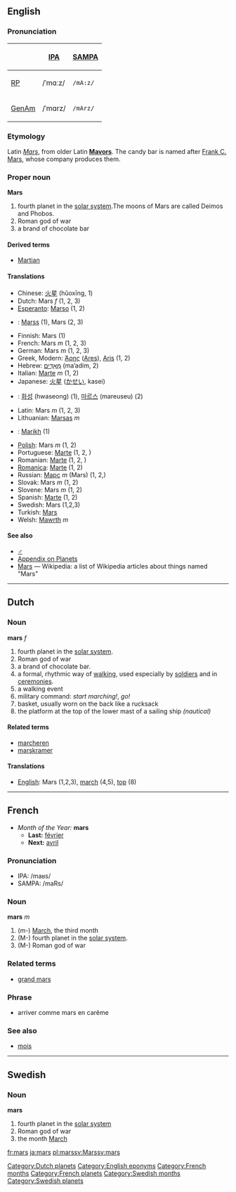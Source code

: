 ==English==
===Pronunciation===
{| border=1 cellpadding=5
! !! [[w:IPA|IPA]] !! [[w:SAMPA|SAMPA]]
|-
! [[RP]]
| /ˈmɑːz/ || <tt>/mA:z/</tt>
|-
! [[GenAm]]
| /ˈmɑrz/ || <tt>/mArz/</tt>
|}

===Etymology===
Latin ''[[Mars]]'', from older Latin '''[[Mavors]]'''.  The candy bar is named after [[w:Frank C. Mars|Frank C. Mars]], whose company produces them.

===Proper noun===
'''Mars'''

# fourth planet in the [[solar system]].The moons of Mars are called Deimos and Phobos.
# Roman god of war
# a brand of chocolate bar

====Derived terms====
*[[Martian]]<!-- should this be capitalised? -->

====Translations====
*Chinese: [[火星]] (hǔoxīng, 1)
*Dutch: Mars ''f'' (1, 2, 3)
*[[Esperanto]]: [[Marso]] (1, 2)
* {{et}}: [[Marss]] (1), Mars (2, 3)
*Finnish: Mars (1)
*French: Mars ''m'' (1, 2, 3)
*German: Mars ''m'' (1, 2, 3)
*Greek, Modern: [[Άρης]] ([[Ares]]), [[Aris]] (1, 2)
*Hebrew: [[מאדים|מַאַדִים]] (ma’adim, 2)
*Italian: [[Marte]] ''m'' (1, 2)
*Japanese: [[火星]] ([[かせい]], kasei)
*{{ko}}: [[화성]] (hwaseong) (1), [[마르스]] (mareuseu) (2)
*Latin: Mars ''m'' (1, 2, 3)
*Lithuanian: [[Marsas]] ''m''
*{{ms}}: [[Marikh]] (1)
*[[Polish]]: Mars ''m'' (1, 2)
*Portuguese: [[Marte]] (1, 2, )
*Romanian: [[Marte]] (1, 2, )
*[[Romanica]]: [[Marte]] (1, 2)
*Russian: [[Марс]] ''m'' (Mars) (1, 2,)
*Slovak: Mars ''m'' (1, 2)
*Slovene: Mars ''m'' (1, 2)
*Spanish: [[Marte]] (1, 2)
*Swedish: Mars (1,2,3)
*Turkish: [[Mars]]
*Welsh: [[Mawrth]] ''m''

==== See also ====
*[[♂]]
*[[Wiktionary_Appendix:Planets|Appendix on Planets]]
*[[w:Mars|Mars]] — Wikipedia: a list of Wikipedia articles about things named "Mars"

----

==Dutch==
===Noun===
'''mars''' ''f''

# fourth planet in the [[solar system]].
# Roman god of war
# a brand of chocolate bar.
# a formal, rhythmic way of [[walk]]ing, used especially by [[soldier]]s and in [[ceremony|ceremonies]].
# a walking event
# military command: ''start marching!'', ''go!''
# basket, usually worn on the back like a rucksack
# the platform at the top of the lower mast of a sailing ship ''(nautical)''

====Related terms====
* [[marcheren]]
* [[marskramer]]

====Translations====
*[[English]]: Mars (1,2,3), [[march]] (4,5), [[top]] (8)

----

==French==
*''Month of the Year:'' '''mars'''
**'''Last:''' [[février]]
**'''Next:''' [[avril]]

===Pronunciation===
*IPA: /maʁs/
*SAMPA: /maRs/

===Noun===
'''mars''' ''m''

#(m-) [[March]], the third month
#(M-) fourth planet in the [[solar system]].
#(M-) Roman god of war

===Related terms===
*[[grand mars]]

===Phrase===
* arriver comme mars en carême

===See also===
*[[mois]]
----

==Swedish==
===Noun===
'''mars'''

# fourth planet in the [[solar system]]
# Roman god of war
# the month [[March]]

[[Category:Dutch planets]]
[[Category:English eponyms]]
[[Category:French months]]
[[Category:French planets]]
[[Category:Swedish months]]
[[Category:Swedish planets]]

[[fr:mars]] [[ja:mars]] [[pl:mars]][[sv:Mars]][[sv:mars]]